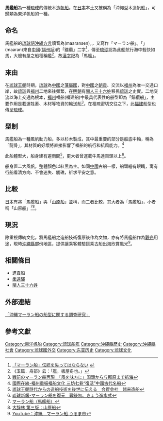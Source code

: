 {{Infobox East Asian
|title=馬艦船
|
<!-- 中文 -->
|chinesetitle=
|chinese=
|tradchi=馬艦船
|simpchi=马舰船
|zhuyin=ㄇㄚˇㄐㄧㄢˋㄔㄨㄢˊ
|pinyin=mǎjiànchuán
|typy=
|wg=
|chinesetext=
<!-- 日文 -->
|japanesetitle=
|kanji=
|kana=
|romaji=
|japanesetext=
<!-- 琉球語 -->
|ryutitle=馬艦船、マーラン船
|ryuhanji=馬艦船
|ryukana=マーランセン
|ryuromaji=maaransen
}}

'''馬艦船'''為一種[[琉球|琉球]]的傳統木造[[帆船|帆船]]，在[[日本|日本]]本土又被稱為「沖繩型木造帆船」，可歸類為東洋帆船的一種。

==命名==
馬艦船的[[琉球語|琉球語]][[沖繩方言|沖繩方言]]讀音為{{lang|ryu|マーランセン}}(maaransen)，，又寫作「マーラン船」。「{{lang|ryu|マーラン}}」(maaran)來自[[中國|中國]]([[福州話|福州話]])的「錨纜」二字<ref>[http://mokuzou.jpn.org/web/web-home-1408.html 「マーラン船」伝統を失ってはならない] {{webarchive|url=https://web.archive.org/web/20161109021230/http://mokuzou.jpn.org/web/web-home-1408.html |date=2016-11-09 }}</ref>，傳至[[琉球|琉球]]認為此船航行海中輕快如馬，大艘有屋之船種稱艦<ref>《玉篇．舟部》云：「艦，板屋舟也。」</ref>，故[[漢字|漢字]]記為「馬艦」。

==來由==
在[[琉球國|琉球王朝]]時期，[[琉球|琉球]]為[[中國|中國]]之[[藩屬國|藩屬國]]，對[[中國|中國]]之[[朝貢|朝貢]]、交流以[[福州|福州]]為唯一交通口岸，故[[琉球|琉球]]與[[福州|福州]]二地來往頻繁，在[[明朝|明朝]]有[[閩人三十六姓|閩人三十六姓]]移民[[琉球|琉球]]之史實。二地交流以海上交通為根本，[[福州|福州]]福船(福建船)中最具代表性的船型即為「錨纜船」，主要作用是載運牲畜、木材等物資的輸送船<ref>[http://www.okinawatimes.co.jp/articles/-/20488 戦前のマーラン船再現　「風を味方に」国頭から与那原まで航海]</ref>，在福琉密切交往之下，此[[福建|福建]]船型也傳至[[琉球|琉球]]。

==型制==
馬艦船為一種風帆動力船，多以杉木製成，其中最重要的部分是船底中軸，稱為「龍骨」，其材質的好壞將直接影響了福船的航行和抗風能力。<ref>[http://gb.cri.cn/36724/2013/04/11/5431s4080638.htm 國際在線-福州重振福船文化 三坊七巷“復活”中國古代名船]</ref>

此船體型大，船身建有避雨間<ref>[http://www.urumajikan.com/look/goeku/ 琉球王朝時代からの造船技術を後世に伝える　合資会社　越来造船]</ref>，更大者曾運載牛馬達百頭以上<ref>[http://ryukyushimpo.jp/news/prentry-229382.html 琉球新報-マーラン船を復元　戦後初、きょう進水式]</ref>。

船身置二大風帆，整體顏色以紅黑為主。如同[[中國|中國]]古船一樣，船頭繪有眼睛，寓有行船看清方向、不會迷失、觸礁，祈求平安之意。

==比較==
[[日本|日本]]有將「馬艦船」與「[[山原船|山原船]]」並稱，而二者比較，其大者為「馬艦船」，小者稱「山原船」<ref>[http://www.gakujoken.or.jp/dab/ZAK0068.html マーラン船（馬艦船）]</ref><ref>[https://kotobank.jp/word/%E5%B1%B1%E5%8E%9F%E8%88%B9-401992 大辞林 第三版：山原船]</ref>。

==現況==
除重視傳統文化，將馬艦船之造船技術復原後作為文物，亦有將馬艦船作為[[觀光|觀光]]用途，現時[[沖繩縣|沖繩縣]]部份地區，提供讓乘客體驗搭乘古船出海欣賞風光<ref>[https://www.youtube.com/watch?v=abdf-VuDueg YouTube：沖縄　マーラン船 うるま市]</ref>。

==相關條目==
*[[進貢船|進貢船]]
*[[柔遠驛|柔遠驛]]
*[[閩人三十六姓|閩人三十六姓]]

==外部連結==
[http://www7b.biglobe.ne.jp/~whoyou/maransen.htm 「沖縄マーラン船の船型に関する調査研究」]

==參考文獻==

[[Category:東洋帆船|Category:東洋帆船]]
[[Category:琉球船艦|Category:琉球船艦]]
[[Category:沖繩縣歷史|Category:沖繩縣歷史]]
[[Category:沖繩縣社會|Category:沖繩縣社會]]
[[Category:琉球國外交|Category:琉球國外交]]
[[Category:东亚历史|Category:东亚历史]]
[[Category:琉球文化|Category:琉球文化]]